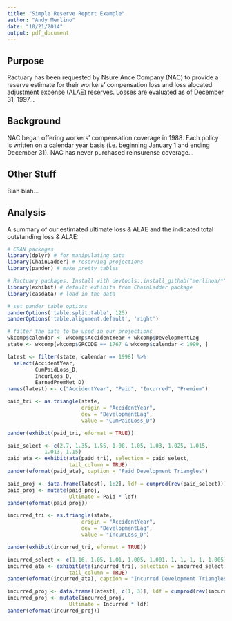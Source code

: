 ```yaml
---
title: "Simple Reserve Report Example"
author: "Andy Merlino"
date: "10/21/2014"
output: pdf_document
---
```

\begin{abstract}
I am going to display how a very simple reserve report could be created using R.  This document is only for display purposes.  It was created using data freely available on the CAS website.
\end{abstract}

## Purpose

Ractuary has been requested by Nsure Ance Company (NAC) to provide a reserve estimate for their workers' compensation loss and loss alocated adjustment expense (ALAE) reserves.  Losses are evaluated as of December 31, 1997... 

## Background

NAC began offering workers' compensation coverage in 1988.  Each policy is written on a calendar year basis (i.e. beginning January 1 and ending December 31).  NAC has never purchased reinsurense coverage...

## Other Stuff

Blah blah...

\pagebreak

## Analysis

A summary of our estimated ultimate loss & ALAE and the indicated total outstanding loss & ALAE:

```r
# CRAN packages
library(dplyr) # for manipulating data
library(ChainLadder) # reserving projections
library(pander) # make pretty tables

# Ractuary packages. Install with devtools::install_github("merlinoa/*")
library(exhibit) # default exhibits from ChainLadder package
library(casdata) # load in the data

# set pander table options
panderOptions('table.split.table', 125)
panderOptions('table.alignment.default', 'right')
```

```r
# filter the data to be used in our projections
wkcomp$calendar <- wkcomp$AccidentYear + wkcomp$DevelopmentLag
state <- wkcomp[wkcomp$GRCODE == 1767 & wkcomp$calendar < 1999, ]
```

```r
latest <- filter(state, calendar == 1998) %>% 
  select(AccidentYear,
         CumPaidLoss_D,
         IncurLoss_D,
         EarnedPremNet_D)
names(latest) <- c("AccidentYear", "Paid", "Incurred", "Premium")
```

\pagebreak

\begin{flushright}
Exhibit II
\\*Sheet 2
\end{flushright}


```r
paid_tri <- as.triangle(state, 
                        origin = "AccidentYear", 
                        dev = "DevelopmentLag",
                        value = "CumPaidLoss_D")

pander(exhibit(paid_tri, eformat = TRUE))

paid_select <- c(2.7, 1.35, 1.55, 1.08, 1.05, 1.03, 1.025, 1.015, 
            1.013, 1.15)
paid_ata <- exhibit(ata(paid_tri), selection = paid_select, 
                    tail_column = TRUE)
pander(eformat(paid_ata), caption = "Paid Development Triangles")
```

\pagebreak

```r
paid_proj <- data.frame(latest[, 1:2], ldf = cumprod(rev(paid_select)))
paid_proj <- mutate(paid_proj, 
                    Ultimate = Paid * ldf)
pander(eformat(paid_proj))
```

\pagebreak

```r
incurred_tri <- as.triangle(state, 
                        origin = "AccidentYear", 
                        dev = "DevelopmentLag",
                        value = "IncurLoss_D")

pander(exhibit(incurred_tri, eformat = TRUE))

incurred_select <- c(1.16, 1.05, 1.01, 1.005, 1.001, 1, 1, 1, 1, 1.005)
incurred_ata <- exhibit(ata(incurred_tri), selection = incurred_select, 
                    tail_column = TRUE)
pander(eformat(incurred_ata), caption = "Incurred Development Triangles")
```

\pagebreak

```r
incurred_proj <- data.frame(latest[, c(1, 3)], ldf = cumprod(rev(incurred_select)))
incurred_proj <- mutate(incurred_proj, 
                    Ultimate = Incurred * ldf)
pander(eformat(incurred_proj))
```